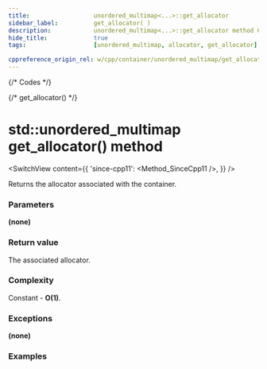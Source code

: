 ```yaml
---
title:					unordered_multimap<...>::get_allocator
sidebar_label:			get_allocator( )
description:			unordered_multimap<...>::get_allocator method C++ documentation
hide_title:				true
tags:					[unordered_multimap, allocator, get_allocator]

cppreference_origin_rel: w/cpp/container/unordered_multimap/get_allocator
---
```



{/* Codes */}

{/* get_allocator() */}

# std::unordered_multimap get_allocator() method

<SwitchView content={{
	'since-cpp11': <Method_SinceCpp11 />,
}} />

Returns the allocator associated with the container.

### Parameters

**(none)**
 
### Return value

The associated allocator.

### Complexity

Constant - **O(1)**.

### Exceptions

**(none)**

### Examples

<ImproveSection />
